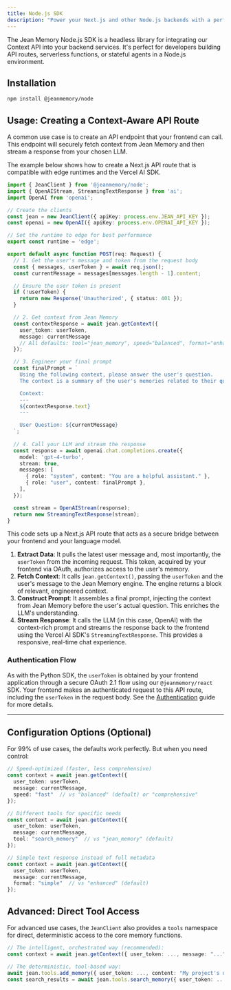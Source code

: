 ```yaml
---
title: Node.js SDK
description: "Power your Next.js and other Node.js backends with a perfect memory."
---
```


The Jean Memory Node.js SDK is a headless library for integrating our Context API into your backend services. It's perfect for developers building API routes, serverless functions, or stateful agents in a Node.js environment.

## Installation

```bash
npm install @jeanmemory/node
```

## Usage: Creating a Context-Aware API Route

A common use case is to create an API endpoint that your frontend can call. This endpoint will securely fetch context from Jean Memory and then stream a response from your chosen LLM.

The example below shows how to create a Next.js API route that is compatible with edge runtimes and the Vercel AI SDK.

```typescript {{ title: 'pages/api/chat.ts' }}
import { JeanClient } from '@jeanmemory/node';
import { OpenAIStream, StreamingTextResponse } from 'ai';
import OpenAI from 'openai';

// Create the clients
const jean = new JeanClient({ apiKey: process.env.JEAN_API_KEY });
const openai = new OpenAI({ apiKey: process.env.OPENAI_API_KEY });

// Set the runtime to edge for best performance
export const runtime = 'edge';

export default async function POST(req: Request) {
  // 1. Get the user's message and token from the request body
  const { messages, userToken } = await req.json();
  const currentMessage = messages[messages.length - 1].content;

  // Ensure the user token is present
  if (!userToken) {
    return new Response('Unauthorized', { status: 401 });
  }

  // 2. Get context from Jean Memory
  const contextResponse = await jean.getContext({
    user_token: userToken,
    message: currentMessage
    // All defaults: tool="jean_memory", speed="balanced", format="enhanced"
  });

  // 3. Engineer your final prompt
  const finalPrompt = `
    Using the following context, please answer the user's question.
    The context is a summary of the user's memories related to their question.

    Context:
    ---
    ${contextResponse.text}
    ---

    User Question: ${currentMessage}
  `;
  
  // 4. Call your LLM and stream the response
  const response = await openai.chat.completions.create({
    model: 'gpt-4-turbo',
    stream: true,
    messages: [
      { role: "system", content: "You are a helpful assistant." },
      { role: "user", content: finalPrompt },
    ],
  });

  const stream = OpenAIStream(response);
  return new StreamingTextResponse(stream);
}
```

This code sets up a Next.js API route that acts as a secure bridge between your frontend and your language model.
1.  **Extract Data**: It pulls the latest user message and, most importantly, the `userToken` from the incoming request. This token, acquired by your frontend via OAuth, authorizes access to the user's memory.
2.  **Fetch Context**: It calls `jean.getContext()`, passing the `userToken` and the user's message to the Jean Memory engine. The engine returns a block of relevant, engineered context.
3.  **Construct Prompt**: It assembles a final prompt, injecting the context from Jean Memory before the user's actual question. This enriches the LLM's understanding.
4.  **Stream Response**: It calls the LLM (in this case, OpenAI) with the context-rich prompt and streams the response back to the frontend using the Vercel AI SDK's `StreamingTextResponse`. This provides a responsive, real-time chat experience.

### Authentication Flow

As with the Python SDK, the `userToken` is obtained by your frontend application through a secure OAuth 2.1 flow using our `@jeanmemory/react` SDK. Your frontend makes an authenticated request to this API route, including the `userToken` in the request body. See the [Authentication](/authentication) guide for more details.

---

## Configuration Options (Optional)

For 99% of use cases, the defaults work perfectly. But when you need control:

```typescript
// Speed-optimized (faster, less comprehensive)
const context = await jean.getContext({
  user_token: userToken,
  message: currentMessage,
  speed: "fast"  // vs "balanced" (default) or "comprehensive"
});

// Different tools for specific needs
const context = await jean.getContext({
  user_token: userToken,
  message: currentMessage,
  tool: "search_memory"  // vs "jean_memory" (default)
});

// Simple text response instead of full metadata
const context = await jean.getContext({
  user_token: userToken,
  message: currentMessage,
  format: "simple"  // vs "enhanced" (default)
});
```

## Advanced: Direct Tool Access

For advanced use cases, the `JeanClient` also provides a `tools` namespace for direct, deterministic access to the core memory functions.

```typescript
// The intelligent, orchestrated way (recommended):
const context = await jean.getContext({ user_token: ..., message: "..." });

// The deterministic, tool-based way:
await jean.tools.add_memory({ user_token: ..., content: "My project's deadline is next Friday." });
const search_results = await jean.tools.search_memory({ user_token: ..., query: "project deadlines" });
```
